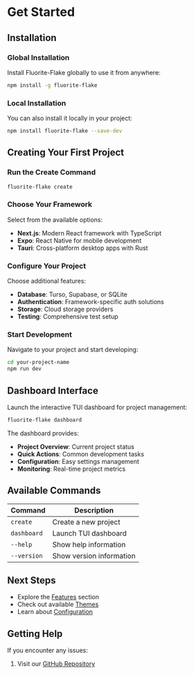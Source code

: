 
# Get Started

## Installation

### Global Installation

Install Fluorite-Flake globally to use it from anywhere:

```bash
npm install -g fluorite-flake
```

### Local Installation

You can also install it locally in your project:

```bash
npm install fluorite-flake --save-dev
```

## Creating Your First Project

<Steps>

### Run the Create Command

```bash
fluorite-flake create
```

### Choose Your Framework

Select from the available options:
- **Next.js**: Modern React framework with TypeScript
- **Expo**: React Native for mobile development
- **Tauri**: Cross-platform desktop apps with Rust

### Configure Your Project

Choose additional features:
- **Database**: Turso, Supabase, or SQLite
- **Authentication**: Framework-specific auth solutions
- **Storage**: Cloud storage providers
- **Testing**: Comprehensive test setup

### Start Development

Navigate to your project and start developing:

```bash
cd your-project-name
npm run dev
```

</Steps>

## Dashboard Interface

Launch the interactive TUI dashboard for project management:

```bash
fluorite-flake dashboard
```

The dashboard provides:
- **Project Overview**: Current project status
- **Quick Actions**: Common development tasks
- **Configuration**: Easy settings management
- **Monitoring**: Real-time project metrics

## Available Commands

| Command | Description |
|---------|-------------|
| `create` | Create a new project |
| `dashboard` | Launch TUI dashboard |
| `--help` | Show help information |
| `--version` | Show version information |

## Next Steps

- Explore the [Features](/docs/features) section
- Check out available [Themes](/docs/themes)
- Learn about [Configuration](/docs/advanced/configuration)

## Getting Help

If you encounter any issues:

1. Visit our [GitHub Repository](https://github.com/kotsutsumi/fluorite-flake)

